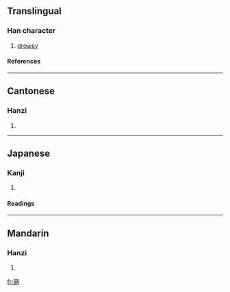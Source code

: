 ==Translingual==
===Han character===
{{Han char|rn=40|rad=宀|as=09|sn=12|four=3022<sub>7</sub>|canj=十女一月 (JVMB)}}
# [[drowsy]]
====References====
{{Han ref|kx=0289.030|dkj=07233|dj=0572.030|hdz=20944.130|uh=5BCE|ud=23502|bh=D8D6|bd=55510}}
----
==Cantonese==
===Hanzi===
{{yue-hanzi|jyut=|y=bing3}}
# {{defn|Cantonese}}
----
==Japanese==
===Kanji===
{{ja-kanji|grade=|rs=宀09}}
# {{defn|Japanese}} 
====Readings====
{{ja-readings|on=[[へい]] (hei), [[けい]] (kei)|kun=[[おびえる]] (obieru), [[おそわれる]] (osowareru), [[ねいる]] (neiru)}}
----
==Mandarin==
===Hanzi===
{{cmn-hanzi|pin=[[bìng]] ([[bing4]]), [[níng]] ([[ning2]]), [[nìng]] ([[ning4]])|wg=ping<sup>4</sup>, ning<sup>2</sup>, ning<sup>4</sup>}}
# {{defn|Mandarin}}

[[fr:寎]]